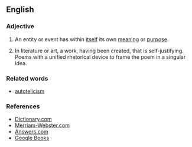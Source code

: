 ==English==

===Adjective===
{{en-adj}}

# An entity or event has within [[itself]] its own [[meaning]] or [[purpose]].
# {{art}} In literature or art, a work, having been created, that is self-justifying. Poems with a unified rhetorical device to frame the poem in a singular idea. 

===Related words===
*[[autotelicism]]

===References===
* [http://dictionary.reference.com/browse/autotelic Dictionary.com]
* [http://www.m-w.com/dictionary/autotelic Merriam-Webster.com]
* [http://www.answers.com/topic/autotelic Answers.com]
* [http://books.google.com/books?id=e_q1WZR8eHIC&pg=PA112&lpg=PA112&dq=autotelic+poetry&source=web&ots=6rTvNqlVH1&sig=OPD0bWLQOFuy9abG_z7e3rX5u1U Google Books]